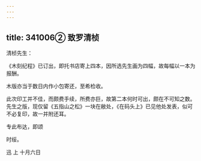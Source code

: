 ```yaml
---
---
---
```

title: 341006② 致罗清桢
---




清桢先生：

《木刻纪程》已订出，即托书店寄上四本，因所选先生画为四幅，故每幅以一本为报酬。

木版亦当于数日内作小包寄还，至希检收。

此次印工并不佳，而颇费手续，所费亦巨，故第二本何时可出，颇在不可知之数。先生之版，现仅留《五指山之松》一块在敝处，《在码头上》已见他处发表，似可不必复印，故一并附还耳。

专此布达，即颂

时绥。

迅 上 十月六日